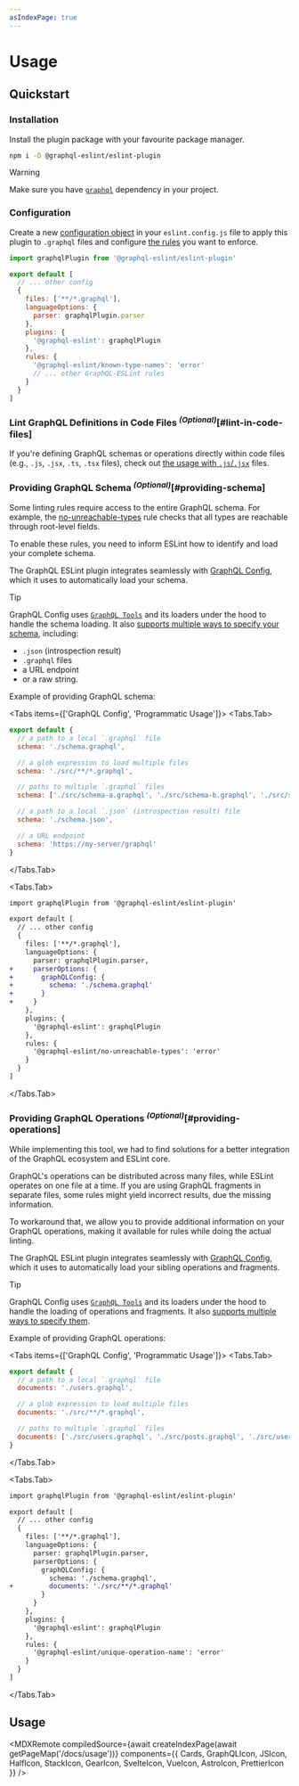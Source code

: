 ```yaml
---
asIndexPage: true
---
```



# Usage

## Quickstart

<Steps>

### Installation

Install the plugin package with your favourite package manager.

```sh npm2yarn
npm i -D @graphql-eslint/eslint-plugin
```

> [!WARNING]
>
> Make sure you have [`graphql`](https://npmjs.com/package/graphql) dependency in your project.

### Configuration

Create a new
[configuration object](https://eslint.org/docs/latest/use/configure/configuration-files#configuration-objects)
in your `eslint.config.js` file to apply this plugin to `.graphql` files and configure
[the rules](/rules) you want to enforce.

```js filename="eslint.config.js"
import graphqlPlugin from '@graphql-eslint/eslint-plugin'

export default [
  // ... other config
  {
    files: ['**/*.graphql'],
    languageOptions: {
      parser: graphqlPlugin.parser
    },
    plugins: {
      '@graphql-eslint': graphqlPlugin
    },
    rules: {
      '@graphql-eslint/known-type-names': 'error'
      // ... other GraphQL-ESLint rules
    }
  }
]
```

### Lint GraphQL Definitions in Code Files <sup>_(Optional)_</sup>[#lint-in-code-files]

If you're defining GraphQL schemas or operations directly within code files (e.g., `.js`, `.jsx`, `.ts`, `.tsx` files), check out
[the usage with `.js`/`.jsx`](./usage/js) files.

### Providing GraphQL Schema <sup>_(Optional)_</sup>[#providing-schema]

Some linting rules require access to the entire GraphQL schema. For example, the
[no-unreachable-types](../rules/no-unreachable-types) rule checks that all types are reachable
through root-level fields.

To enable these rules, you need to inform ESLint how to identify and load your complete schema.

The GraphQL ESLint plugin integrates seamlessly with
[GraphQL Config](https://the-guild.dev/graphql/config), which it uses to automatically load your
schema.

> [!TIP]
>
> GraphQL Config uses [`GraphQL Tools`](https://the-guild.dev/graphql/tools) and its loaders under
> the hood to handle the schema loading. It also
> [supports multiple ways to specify your schema](https://the-guild.dev/graphql/config/docs/user/schema),
> including:
>
> - `.json` (introspection result)
> - `.graphql` files
> - a URL endpoint
> - or a raw string.

<GraphqlConfigInfo name="schema" />

Example of providing GraphQL schema:

<Tabs items={['GraphQL Config', 'Programmatic Usage']}>
<Tabs.Tab>

```js filename="graphql.config.js"
export default {
  // a path to a local `.graphql` file
  schema: './schema.graphql',

  // a glob expression to load multiple files
  schema: './src/**/*.graphql',

  // paths to multiple `.graphql` files
  schema: ['./src/schema-a.graphql', './src/schema-b.graphql', './src/schema-c.graphql'],

  // a path to a local `.json` (introspection result) file
  schema: './schema.json',

  // a URL endpoint
  schema: 'https://my-server/graphql'
}
```

</Tabs.Tab>

<Tabs.Tab>

```diff filename="eslint.config.js"
import graphqlPlugin from '@graphql-eslint/eslint-plugin'

export default [
  // ... other config
  {
    files: ['**/*.graphql'],
    languageOptions: {
      parser: graphqlPlugin.parser,
+     parserOptions: {
+       graphQLConfig: {
+         schema: './schema.graphql'
+       }
+     }
    },
    plugins: {
      '@graphql-eslint': graphqlPlugin
    },
    rules: {
      '@graphql-eslint/no-unreachable-types': 'error'
    }
  }
]
```

</Tabs.Tab>
</Tabs>

### Providing GraphQL Operations <sup>_(Optional)_</sup>[#providing-operations]

While implementing this tool, we had to find solutions for a better integration of the GraphQL
ecosystem and ESLint core.

GraphQL's operations can be distributed across many files, while ESLint operates on one file at a
time. If you are using GraphQL fragments in separate files, some rules might yield incorrect
results, due the missing information.

To workaround that, we allow you to provide additional information on your GraphQL operations,
making it available for rules while doing the actual linting.

The GraphQL ESLint plugin integrates seamlessly with
[GraphQL Config](https://the-guild.dev/graphql/config), which it uses to automatically load your sibling operations and fragments.

> [!TIP]
>
> GraphQL Config uses [`GraphQL Tools`](https://the-guild.dev/graphql/tools) and its loaders under
> the hood to handle the loading of operations and fragments. It also
> [supports multiple ways to specify them](https://the-guild.dev/graphql/config/docs/user/documents).

<GraphqlConfigInfo name="operations" configKey="documents" />

Example of providing GraphQL operations:

<Tabs items={['GraphQL Config', 'Programmatic Usage']}>
<Tabs.Tab>

```js filename="graphql.config.js"
export default {
  // a path to a local `.graphql` file
  documents: './users.graphql',

  // a glob expression to load multiple files
  documents: './src/**/*.graphql',

  // paths to multiple `.graphql` files
  documents: ['./src/users.graphql', './src/posts.graphql', './src/user-fields.graphql']
}
```

</Tabs.Tab>

<Tabs.Tab>

```diff filename="eslint.config.js"
import graphqlPlugin from '@graphql-eslint/eslint-plugin'

export default [
  // ... other config
  {
    files: ['**/*.graphql'],
    languageOptions: {
      parser: graphqlPlugin.parser,
      parserOptions: {
        graphQLConfig: {
          schema: './schema.graphql',
+         documents: './src/**/*.graphql'
        }
      }
    },
    plugins: {
      '@graphql-eslint': graphqlPlugin
    },
    rules: {
      '@graphql-eslint/unique-operation-name': 'error'
    }
  }
]
```

</Tabs.Tab>
</Tabs>
</Steps>

## Usage

<MDXRemote
  compiledSource={await createIndexPage(await getPageMap('/docs/usage'))}
  components={{
    Cards,
    GraphQLIcon,
    JSIcon,
    HalfIcon,
    StackIcon,
    GearIcon,
    SvelteIcon,
    VueIcon,
    AstroIcon,
    PrettierIcon
  }}
/>

